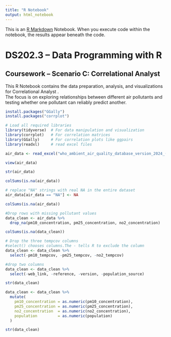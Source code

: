 ```yaml
---
title: "R Notebook"
output: html_notebook
---
```


This is an [R Markdown](http://rmarkdown.rstudio.com) Notebook. When you execute code within the notebook, the results appear beneath the code. 


# DS202.3 – Data Programming with R
## Coursework – Scenario C: Correlational Analyst

This R Notebook contains the data preparation, analysis, and visualizations for Correlational Analyst .  
The focus is on exploring relationships between different air pollutants and testing whether one pollutant can reliably predict another.



```r
install.packages("GGally")
install.packages("corrplot")
```


```r
# Load all required libraries
library(tidyverse)  # For data manipulation and visualization
library(corrplot)   # For correlation matrices
library(GGally)     # For correlation plots like ggpairs
library(readxl)     # read excel files
```


```r
air_data <- read_excel("who_ambient_air_quality_database_version_2024_(v6.1).xlsx", sheet = "Update 2024 (V6.1) (2)")
```


```r
view(air_data)
```

```r
str(air_data)
```


```r
colSums(is.na(air_data))
```
```r
# replace "NA" strings with real NA in the entire dataset
air_data[air_data == "NA"] <- NA   
```

```r
colSums(is.na(air_data))
```

```r
#Drop rows with missing pollutant values
data_clean <- air_data %>%
  drop_na(pm10_concentration, pm25_concentration, no2_concentration)
```

```r
colSums(is.na(data_clean))
```


```r
# Drop the three tempcov columns
#select() chooses columns.The - tells R to exclude the column
data_clean <- data_clean %>%
  select(-pm10_tempcov, -pm25_tempcov, -no2_tempcov)
```


```r
#drop two columns
data_clean <- data_clean %>%
  select(-web_link, -reference, -version, -population_source)
```



```r
str(data_clean)
```


```r
data_clean <- data_clean %>%
  mutate(
    pm10_concentration = as.numeric(pm10_concentration),
    pm25_concentration = as.numeric(pm25_concentration),
    no2_concentration  = as.numeric(no2_concentration),
    population         = as.numeric(population)
  )
```



```r
str(data_clean)
```



















